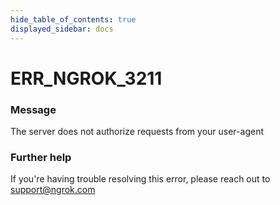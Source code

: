 ```yaml
---
hide_table_of_contents: true
displayed_sidebar: docs
---
```



# ERR_NGROK_3211

### Message

The server does not authorize requests from your user-agent

<ErrorDetails error="err_ngrok_3211" />

### Further help

If you're having trouble resolving this error, please reach out to [support@ngrok.com](mailto:support@ngrok.com?subject=Help%20with%20ERR_NGROK_3211)

